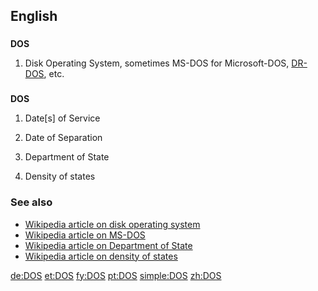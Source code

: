 {{also|DoS}}
==English==

==={{acronym}}===
'''DOS'''

# {{computing}} Disk Operating System, sometimes MS-DOS for Microsoft-DOS, [[DR-DOS]], etc.

==={{initialism}}===
'''DOS'''

# {{military}} Date[s] of Service
# {{military}} Date of Separation
# {{US}} Department of State
# {{science}} Density of states

===See also===
* [[w:DOS_%28disambiguation%29|Wikipedia article on disk operating system]]
* [[w:MS-DOS|Wikipedia article on MS-DOS]]
* [[w:United States Department of State|Wikipedia article on Department of State]]
* [[w:Density_of_states|Wikipedia article on density of states]]

[[de:DOS]]
[[et:DOS]]
[[fy:DOS]]
[[pt:DOS]]
[[simple:DOS]]
[[zh:DOS]]